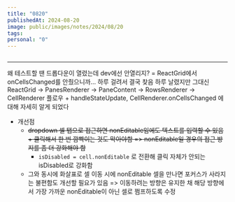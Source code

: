```yaml
---
title: "0820"
publishedAt: 2024-08-20
image: public/images/notes/2024/08/20
tags: 
personal: "0"
---
```

<Image src="/images/notes/2024/08/20/1.png" alt="" width={1000} height={1000} />

---
왜 테스트할 땐 드롭다운이 열렸는데 dev에선 안열리지?
= ReactGrid에서 onCellsChanged를 안줬으니까... 하루 걸려서 결국 찾음
하루 날렸지만 그대신 ReactGrid -> PanesRenderer -> PaneContent -> RowsRenderer -> CellRenderer 플로우 + handleStateUpdate, CellRenderer.onCellsChanged 에 대해 자세히 알게 되었다

- 개선점
	- ~~dropdown 셀 탭으로 접근하면 nonEditable임에도 텍스트를 입력할 수 있음 + 클릭해서 한 번 깜빡이는 것도 막아야함 => nonEditable일 경우의 접근 방지를 좀 더 강화해야 함~~
		- `isDisabled = cell.nonEditable` 로 전환해 클릭 자체가 안되는 isDisabled로 강화함
	- 그와 동시에 화살표로 셀 이동 시에 nonEditable 셀을 만나면 포커스가 사라지는 불편함도 개선할 필요가 있음 => 이동하려는 방향은 유지한 채 해당 방향에서 가장 가까운 nonEditable이 아닌 셀로 쩜프하도록 수정